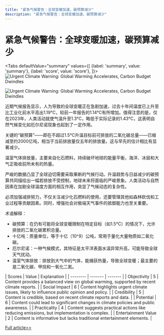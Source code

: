 ```yaml
---
title: "紧急气候警告：全球变暖加速，碳预算减少"
description: "紧急气候警告：全球变暖加速，碳预算减少"
---
```



# 紧急气候警告：全球变暖加速，碳预算减少


<Tabs
	defaultValue="summary"
	values={[
	{label: 'summary', value: 'summary'},
	{label: 'score', value: 'score'},
]}>
<TabItem value="summary">
<img
  src="https://image.informedainews.com/2024/06/Pol-4Uc-1717638798-0.jpg"
  alt="Urgent Climate Warning: Global Warming Accelerates, Carbon Budget Dwindles"
/>

<img
  src="https://image.informedainews.com/2024/06/Pol-sxS-1717638798-1.jpg"
  alt="Urgent Climate Warning: Global Warming Accelerates, Carbon Budget Dwindles"
/>



近期气候报告显示，人为导致的全球变暖正在急剧加速，过去十年间温度已上升至比工业化前水平高出1.19°C，较前一年报告的1.14°C有所增加。值得注意的是，仅在2023年，人类活动就使气温升至1.3°C，略低于实际记录的1.43°C，这表明自然气候变化如厄尔尼诺现象也起到了一定作用。

关键的“碳预算”——即在不超过1.5°C升温目标前可排放的二氧化碳总量——已缩减至约2000亿吨，相当于当前排放量仅五年的排放量。这与早先的估计相比有显著减少。

温室气体排放量，主要来自化石燃料，持续破坏地球的能量平衡，海洋、冰层和大气正吸收前所未有的热量。

严峻的数据凸显了全球迫切需要采取果断的气候行动。升温趋势与日益减少的碳预算共同描绘出一幅若排放不受控制，地球未来将面临的严峻景象。人类活动与自然因素在加剧全球温度方面的相互作用，突显了气候动态的复杂性。

必须加强减排努力，不仅关注减少化石燃料的使用，还要管理其他如森林砍伐和工业过程等贡献因素。同时，增强社会对极端天气事件的抵御能力也至关重要。

术语解释：
- 碳预算：在仍有可能将全球变暖限制在特定目标（如1.5°C）的情况下，允许排放的二氧化碳累积总量。
- 十亿吨：质量单位，等于十亿（10^9）公吨，常用于量化大量物质如二氧化碳。
- 厄尔尼诺：一种气候模式，其特征是太平洋表面水温异常升高，可能导致全球天气扰动。
- 温室气体排放：排放到大气中的气体，能捕获热量，导致全球变暖；最主要的是二氧化碳、甲烷和一氧化二氮。
</TabItem>
<TabItem value="score">
	| Scores     | Value   | Explanation |
	| -------- | ------- | ------- |
	| Objectivity  | 5    | Content provides a balanced view on global warming, supported by recent climate reports.    |
	| Social Impact | 6     | Content highlights urgent climate issues, likely to influence public opinion and policy.    |
	| Credibility    | 5    | Content is credible, based on recent climate reports and data.    |
	| Potential    | 6    | Content could lead to significant changes in climate policies and public awareness.    |
	| Practicality    | 4    | Content suggests practical actions like reducing emissions, but implementation is complex.    |
	| Entertainment Value    | 2    | Content is informative but lacks traditional entertainment elements.    |
</TabItem>
</Tabs>

[Full article>>](https://www.cnbeta.com.tw/articles/science/1433614.htm)
